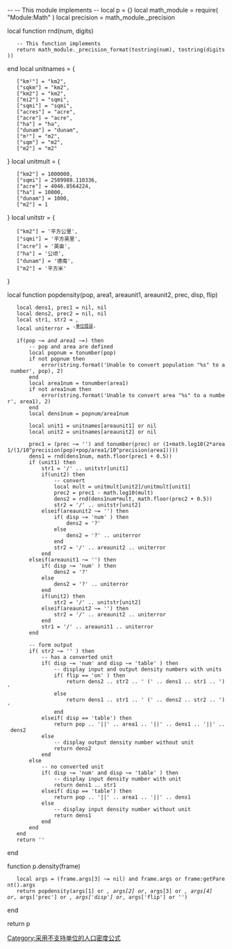 --
-- This module implements {{Pop density}}
--
local p = {}
local math_module = require( "Module:Math" )
local precision = math_module._precision

local function rnd(num, digits)
	-- This function implements {{rnd}}
	return math_module._precision_format(tostring(num), tostring(digits))
end
local unitnames = {
	["km²"] = "km2",
	["sqkm"] = "km2",
	["km2"] = "km2",
	["mi2"] = "sqmi",
	["sqmi"] = "sqmi",
	["acres"] = "acre",
	["acre"] = "acre",
	["ha"] = "ha",
	["dunam"] = "dunam",
	["m²"] = "m2",
	["sqm"] = "m2",
	["m2"] = "m2"
}
local unitmult = {
	["km2"] = 1000000,
	["sqmi"] = 2589988.110336,
	["acre"] = 4046.8564224,
	["ha"] = 10000,
	["dunam"] = 1000,
	["m2"] = 1
}
local unitstr = {
	["km2"] = '平方公里',
	["sqmi"] = '平方英里',
	["acre"] = '英亩',
	["ha"] = '公顷',
	["dunam"] = '德南',
	["m2"] = '平方米'
}

local function popdensity(pop, area1, areaunit1, areaunit2, prec, disp, flip)
	local dens1, prec1 = nil, nil
	local dens2, prec2 = nil, nil
	local str1, str2 = '', ''
	local uniterror = '<sup>[[Template:Pop_density|单位错误]]</sup>[[Category:采用不支持单位的人口密度公式|Category:采用不支持单位的人口密度公式]]'
	
	if(pop ~= '' and area1 ~= '') then
		-- pop and area are defined
		local popnum = tonumber(pop)
		if not popnum then
			error(string.format('Unable to convert population "%s" to a number', pop), 2)
		end
		local area1num = tonumber(area1)
		if not area1num then
			error(string.format('Unable to convert area "%s" to a number', area1), 2)
		end
		local dens1num = popnum/area1num
		
		local unit1 = unitnames[areaunit1] or nil
		local unit2 = unitnames[areaunit2] or nil
		
		prec1 = (prec ~= '') and tonumber(prec) or (1+math.log10(2*area1/(1/10^precision(pop)+pop/area1/10^precision(area1))))
		dens1 = rnd(dens1num, math.floor(prec1 + 0.5))
		if (unit1) then
			str1 = '/' .. unitstr[unit1]
			if(unit2) then
				-- convert
				local mult = unitmult[unit2]/unitmult[unit1]
				prec2 = prec1 - math.log10(mult)
				dens2 = rnd(dens1num*mult, math.floor(prec2 + 0.5))
				str2 = '/' .. unitstr[unit2]
			elseif(areaunit2 ~= '') then
				if( disp ~= 'num' ) then
					dens2 = '?'
				else
					dens2 = '?' .. uniterror
				end
				str2 = '/' .. areaunit2 .. uniterror
			end
		elseif(areaunit1 ~= '') then
			if( disp ~= 'num' ) then
				dens2 = '?'
			else
				dens2 = '?' .. uniterror
			end
			if(unit2) then
				str2 = '/' .. unitstr[unit2]
			elseif(areaunit2 ~= '') then
				str2 = '/' .. areaunit2 .. uniterror				
			end
			str1 = '/' .. areaunit1 .. uniterror
		end

		-- form output
		if( str2 ~= '' ) then
			-- has a converted unit
			if( disp ~= 'num' and disp ~= 'table' ) then
				-- display input and output density numbers with units
				if( flip == 'on' ) then
					return dens2 .. str2 .. ' (' .. dens1 .. str1 .. ')'
				else
					return dens1 .. str1 .. ' (' .. dens2 .. str2 .. ')'
				end
			elseif( disp == 'table') then
				return pop .. '||' .. area1 .. '||' .. dens1 .. '||' .. dens2
			else
				-- display output density number without unit
				return dens2
			end
		else
			-- no converted unit
			if( disp ~= 'num' and disp ~= 'table' ) then
				-- display input density number with unit 
				return dens1 .. str1 
			elseif( disp == 'table') then
				return pop .. '||' .. area1 .. '||' .. dens1
			else
				-- display input density number without unit
				return dens1
			end
		end
	end
	return ''
end

function p.density(frame)
	local args = (frame.args[3] ~= nil) and frame.args or frame:getParent().args
	return popdensity(args[1] or '', args[2] or '', args[3] or '', args[4] or '', args['prec'] or '', args['disp'] or '', args['flip'] or '')
end

return p